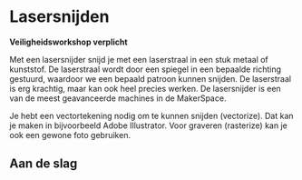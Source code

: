 
# Lasersnijden

<Callout type="warning">**Veiligheidsworkshop verplicht**</Callout>

Met een lasersnijder snijd je met een laserstraal in een stuk metaal of kunststof. De laserstraal wordt door een spiegel in een bepaalde richting gestuurd, waardoor we een bepaald patroon kunnen snijden. De laserstraal is erg krachtig, maar kan ook heel precies werken. De lasersnijder is een van de meest geavanceerde machines in de MakerSpace.

Je hebt een vectortekening nodig om te kunnen snijden (vectorize). Dat kan je maken in bijvoorbeeld Adobe Illustrator. Voor graveren (rasterize) kan je ook een gewone foto gebruiken.

## Aan de slag


<Cards>
  <Card
    icon="📖"
    title="Stappenplan"
    href="/lasersnijden/stappenplan"
    arrow={true}
  /> 
    <Card
    icon="🔥"
    title="Veiligheidsinstructies"
    href="/lasersnijden/veiligheid"
    arrow={true}
  />
  <Card
    icon="📝"
    title="Materiaallijst"
    href="/lasersnijden/materiaallijst"
    arrow={true}
  />
  <Card
    icon="💰"
    title="Prijslijst"
    href="/lasersnijden/prijslijst"
    arrow={true}
  />
   <Card
    icon="📖"
    title="Stappenplan - oud"
    href="/lasersnijden/stappenplan-OLD"
    arrow={true}
  />
</Cards>
